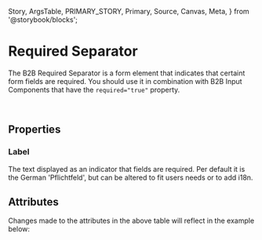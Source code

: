   Story,
  ArgsTable,
  PRIMARY_STORY,
  Primary,
  Source,
  Canvas,
  Meta,
} from '@storybook/blocks';


<Meta of={RequiredSeparatorStories} />

# Required Separator

<Canvas columns={3} withSource="open" withToolbar={false}>
  <Story id="components-form-required-separator--story-010-default" />
</Canvas>

The B2B Required Separator is a form element that indicates that certaint form fields are required.
You should use it in combination with B2B Input Components that have the `required="true"` property.

<br />

## Properties

### Label

The text displayed as an indicator that fields are required. Per default it is the German 'Pflichtfeld',
but can be altered to fit users needs or to add i18n.

## Attributes

<ArgsTable story={PRIMARY_STORY} />
Changes made to the attributes in the above table will reflect in the example below:
<Primary />
